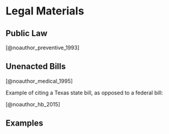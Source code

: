 

# Legal Materials

## Public Law

[@noauthor_preventive_1993]

## Unenacted Bills

[@noauthor_medical_1995]

Example of citing a Texas state bill, as opposed to a federal bill:

[@noauthor_hb_2015]


## Examples



